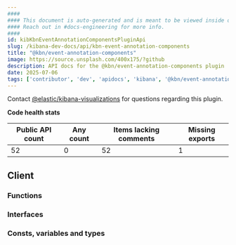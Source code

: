 ```yaml
---
####
#### This document is auto-generated and is meant to be viewed inside our experimental, new docs system.
#### Reach out in #docs-engineering for more info.
####
id: kibKbnEventAnnotationComponentsPluginApi
slug: /kibana-dev-docs/api/kbn-event-annotation-components
title: "@kbn/event-annotation-components"
image: https://source.unsplash.com/400x175/?github
description: API docs for the @kbn/event-annotation-components plugin
date: 2025-07-06
tags: ['contributor', 'dev', 'apidocs', 'kibana', '@kbn/event-annotation-components']
---
```




Contact [@elastic/kibana-visualizations](https://github.com/orgs/elastic/teams/kibana-visualizations) for questions regarding this plugin.

**Code health stats**

| Public API count  | Any count | Items lacking comments | Missing exports |
|-------------------|-----------|------------------------|-----------------|
| 52 | 0 | 52 | 1 |

## Client

### Functions
<DocDefinitionList data={kbnEventAnnotationComponentsObj.client.functions}/>

### Interfaces
<DocDefinitionList data={kbnEventAnnotationComponentsObj.client.interfaces}/>

### Consts, variables and types
<DocDefinitionList data={kbnEventAnnotationComponentsObj.client.misc}/>

